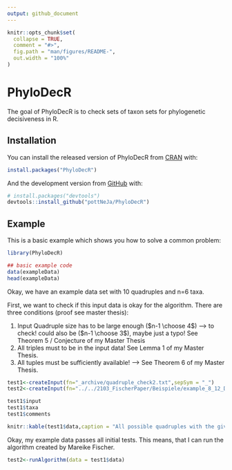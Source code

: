 ```yaml
---
output: github_document
---
```


<!-- README.md is generated from README.Rmd. Please edit that file -->

```r
knitr::opts_chunk$set(
  collapse = TRUE,
  comment = "#>",
  fig.path = "man/figures/README-",
  out.width = "100%"
)
```

# PhyloDecR

<!-- badges: start -->
<!-- badges: end -->

The goal of PhyloDecR is to check sets of taxon sets for phylogenetic decisiveness in R.

## Installation

You can install the released version of PhyloDecR from [CRAN](https://CRAN.R-project.org) with:

``` r
install.packages("PhyloDecR")
```

And the development version from [GitHub](https://github.com/) with:

``` r
# install.packages("devtools")
devtools::install_github("pottNeJa/PhyloDecR")
```
## Example

This is a basic example which shows you how to solve a common problem:

```r
library(PhyloDecR)

## basic example code
data(exampleData)
head(exampleData)

```

Okay, we have an example data set with 10 quadruples and n=6 taxa. 

First, we want to check if this input data is okay for the algorithm. There are three conditions (proof see master thesis):

1) Input Quadruple size has to be large enough ($n-1 \choose 4$) --> to check! could also be ($n-1 \choose 3$), maybe just a typo! See Theorem 5 / Conjecture of my Master Thesis
2) All triples must to be in the input data! See Lemma 1 of my Master Thesis.
3) All tuples must be sufficiently available! --> See Theorem 6 of my Master Thesis.

```r
test1<-createInput(fn="_archive/quadruple_check2.txt",sepSym = "_")
test2<-createInput(fn="../../2103_FischerPaper/Beispiele/example_8_12_Decisive.txt",sepSym = "_")

test1$input
test1$taxa
test1$comments

knitr::kable(test1$data,caption = "All possible quadruples with the given n and their status (given as input or to be resolved)")
```

Okay, my example data passes all initial tests. This means, that I can run the algorithm created by Mareike Fischer. 

```r
test2<-runAlgorithm(data = test1$data)
```

